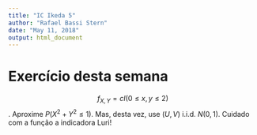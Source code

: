 ```yaml
---
title: "IC Ikeda 5"
author: "Rafael Bassi Stern"
date: "May 11, 2018"
output: html_document
---
```


# Exercício desta semana

$$f_{X,Y} = c I(0 \leq x,y \leq 2)$$.
Aproxime $P(X^2 + Y^2 \leq 1)$.
Mas, desta vez, use 
$(U,V)$ i.i.d. $N(0,1)$.
Cuidado com a função a indicadora Luri!